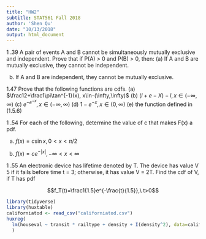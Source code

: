 ```yaml
---
title: "HW2"
subtitle: STAT561 Fall 2018
author: 'Shen Qu'
date: "10/13/2018"
output: html_document
---
```


1 .39 A pair of events A and B cannot be simultaneously mutually exclusive and independent.
Prove that if P(A) > 0 and P(B) > 0, then:
(a) If A and B are mutually exclusive, they cannot be independent.

(b) If A and B are independent, they cannot be mutually exclusive.

1.47 Prove that the following functions are cdfs.
(a) $\frac12+\frac1\pi\tan^{-1}(x), x\in-(\infty,\infty)$
(b) $(l + e-X)-l , x\in(-\infty,\infty)$
(c) $e^{-e^{-x}}, x\in(-\infty,\infty)$
(d) $1-e^{-x}, x\in(0,\infty)$
(e) the function defined in (1.5.6)

1 .54 For each of the following, determine the value of c that makes F(x) a pdf.

(a) $f(x)=c\sin{x}, 0<x<\pi/2$


(b) $f(x)=ce^{-|x|}, -\infty< x < \infty$
    


1 .55 An electronic device has lifetime denoted by T. The device has value V 5 if it fails
before time t = 3; otherwise, it has value V = 2T. Find the cdf of V, if T has pdf

$$f_T(t)=\frac1{1.5}e^{-\frac{t}{1.5}},\ t>0$$
    
```r
library(tidyverse)
library(huxtable)
californiatod <- read_csv("californiatod.csv")
huxreg(
  lm(houseval ~ transit * railtype + density + I(density^2), data=californiatod)
  )
```

